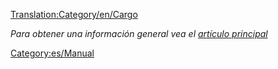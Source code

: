 [[Translation:Category/en/Cargo]]

''Para obtener una información general vea el [[es/Manual/Carga|artículo principal]]''

[[Category:es/Manual]]